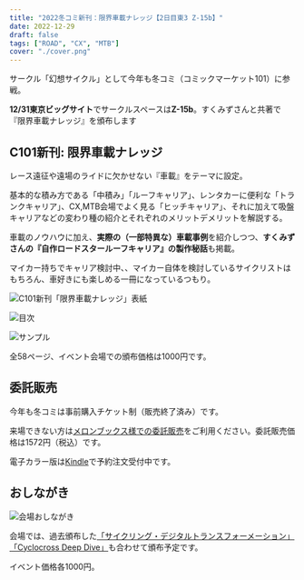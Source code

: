 ```yaml
---
title: "2022冬コミ新刊：限界車載ナレッジ【2日目東3 Z-15b】"
date: 2022-12-29
draft: false
tags: ["ROAD", "CX", "MTB"]
cover: "./cover.png"
---
```


サークル「幻想サイクル」として今年も冬コミ（コミックマーケット101）に参戦。

**12/31東京ビッグサイト**でサークルスペースは**Z-15b**。すくみずさんと共著で『限界車載ナレッジ』を頒布します

## C101新刊: 限界車載ナレッジ

レース遠征や遠場のライドに欠かせない『車載』をテーマに設定。

基本的な積み方である「中積み」「ルーフキャリア」、レンタカーに便利な「トランクキャリア」、CX,MTB会場でよく見る「ヒッチキャリア」、それに加えて吸盤キャリアなどの変わり種の紹介とそれぞれのメリットデメリットを解説する。

車載のノウハウに加え、**実際の（一部特異な）車載事例**を紹介しつつ、**すくみずさんの『自作ロードスタールーフキャリア』の製作秘話**も掲載。

マイカー持ちでキャリア検討中、、マイカー自体を検討しているサイクリストはもちろん、車好きにも楽しめる一冊になっているつもり。

![C101新刊「限界車載ナレッジ」表紙](./cover.png)

![目次](./mokuji.png)

![サンプル](./sample.png)

全58ページ、イベント会場での頒布価格は1000円です。

## 委託販売

今年も冬コミは事前購入チケット制（販売終了済み）です。

来場できない方は[メロンブックス様での委託販売](https://www.melonbooks.co.jp/detail/detail.php?product_id=1747534)をご利用ください。委託販売価格は1572円（税込）です。

<LinkBox url="https://www.melonbooks.co.jp/detail/detail.php?product_id=1747534" />

電子カラー版は[Kindle](https://amzn.to/3VNIq2l)で予約注文受付中です。

<Amzn asin="B0BRCF2766">

## おしながき

![会場おしながき](./menu.png)

会場では、過去頒布した[「サイクリング・デジタルトランスフォーメーション」](https://amzn.to/3juW5xz)[「Cyclocross Deep Dive」](https://amzn.to/3PYAeuy)も合わせて頒布予定です。

イベント価格各1000円。
